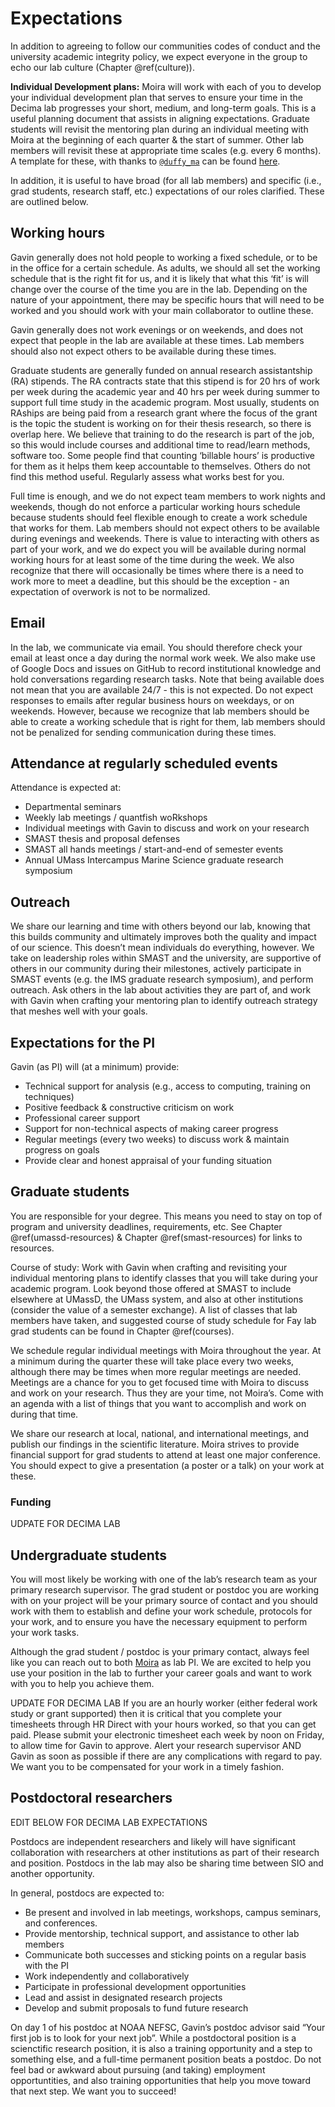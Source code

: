 # Expectations {#expectations}

In addition to agreeing to follow our communities codes of conduct and the university academic integrity policy, we expect everyone in the group to echo our lab culture (Chapter \@ref(culture)). 

__Individual Development plans:__  Moira will work with each of you to develop your individual development plan that serves to ensure your time in the Decima lab progresses your short, medium, and long-term goals. This is a useful planning document that assists in aligning expectations. Graduate students will revisit the mentoring plan during an individual meeting with Moira at the beginning of each quarter & the start of summer. Other lab members will revisit these at appropriate time scales (e.g. every 6 months).  
A template for these, with thanks to [`@duffy_ma`](https://twitter.com/duffy_ma) can be found [here](https://docs.google.com/document/d/1ie3nc6iqW5cWit_MV8BUIVmREbvUZ8b0P9dR8CGgleQ/edit?usp=sharing). 

In addition, it is useful to have broad (for all lab members) and specific (i.e., grad students, research staff, etc.) expectations of our roles clarified. These are outlined below.  

## Working hours

Gavin generally does not hold people to working a fixed schedule, or to be in the office for a certain schedule. As adults, we should all set the working schedule that is the right fit for us, and it is likely that what this 'fit' is will change over the course of the time you are in the lab. Depending on the nature of your appointment, there may be specific hours that will need to be worked and you should work with your main collaborator to outline these.  

Gavin generally does not work evenings or on weekends, and does not expect that people in the lab are available at these times. Lab members should also not expect others to be available during these times.   

Graduate students are generally funded on annual research assistantship (RA) stipends. The RA contracts state that this stipend is for 20 hrs of work per week during the academic year and 40 hrs per week during summer to support full time study in the academic program. Most usually, students on RAships are being paid from a research grant where the focus of the grant is the topic the student is working on for their thesis research, so there is overlap here. We believe that training to do the research is part of the job, so this would include courses and additional time to read/learn methods, software too. Some people find that counting 'billable hours' is productive for them as it helps them keep accountable to themselves. Others do not find this method useful. Regularly assess what works best for you.  

Full time is enough, and we do not expect team members to work nights and weekends, though do not enforce a particular working hours schedule because students should feel flexible enough to create a work schedule that works for them. Lab members should not expect others to be available during evenings and weekends. There is value to interacting with others as part of your work, and we do expect you will be available during normal working hours for at least some of the time during the week. We also recognize that there will occasionally be times where there is a need to work more to meet a deadline, but this should be the exception - an expectation of overwork is not to be normalized.  


## Email

In the lab, we communicate via email. You should therefore check your email at least once a day during the normal work week. We also make use of Google Docs and issues on GitHub to record institutional knowledge and hold conversations regarding research tasks. Note that being available does not mean that you are available 24/7 - this is not expected. Do not expect responses to emails after regular business hours on weekdays, or on weekends. However, because we recognize that lab members should be able to create a working schedule that is right for them, lab members should not be penalized for sending communication during these times.   


## Attendance at regularly scheduled events

Attendance is expected at:

* Departmental seminars  
* Weekly lab meetings / quantfish woRkshops  
* Individual meetings with Gavin to discuss and work on your research  
* SMAST thesis and proposal defenses  
* SMAST all hands meetings / start-and-end of semester events  
* Annual UMass Intercampus Marine Science graduate research symposium


## Outreach

We share our learning and time with others beyond our lab, knowing that this builds community and ultimately improves both the quality and impact of our science. This doesn’t mean individuals do everything, however. We take on leadership roles within SMAST and the university, are supportive of others in our community during their milestones, actively participate in SMAST events (e.g. the IMS graduate research symposium), and perform outreach. Ask others in the lab about activities they are part of, and work with Gavin when crafting your mentoring plan to identify outreach strategy that meshes well with your goals.  


## Expectations for the PI

Gavin (as PI) will (at a minimum) provide:  

* Technical support for analysis (e.g., access to computing, training on techniques)  
* Positive feedback & constructive criticism on work  
* Professional career support  
* Support for non-technical aspects of making career progress  
* Regular meetings (every two weeks) to discuss work & maintain progress on goals  
* Provide clear and honest appraisal of your funding situation  


##  Graduate students

You are responsible for your degree. This means you need to stay on top of program and university deadlines, requirements, etc. See Chapter \@ref(umassd-resources) & Chapter \@ref(smast-resources) for links to resources.   

Course of study: Work with Gavin when crafting and revisiting your individual mentoring plans to identify classes that you will take during your academic program. Look beyond those offered at SMAST to include elsewhere at UMassD, the UMass system, and also at other institutions (consider the value of a semester exchange). A list of classes that lab members have taken, and suggested course of study schedule for Fay lab grad students can be found in Chapter \@ref(courses).  

We schedule regular individual meetings with Moira throughout the year. At a minimum during the quarter these will take place every two weeks, although there may be times when more regular meetings are needed. Meetings are a chance for you to get focused time with Moira to discuss and work on your research. Thus they are your time, not Moira’s. Come with an agenda with a list of things that you want to accomplish and work on during that time.   

We share our research at local, national, and international meetings, and publish our findings in the scientific literature. Moira strives to provide financial support for grad students to attend at least one major conference. You should expect to give a presentation (a poster or a talk) on your work at these.  

### Funding {#exp-funding}

UDPATE FOR DECIMA LAB

## Undergraduate students

You will most likely be working with one of the lab’s research team as your primary research supervisor. The grad student or postdoc you are working with on your project will be your primary source of contact and you should work with them to establish and define your work schedule, protocols for your work, and to ensure you have the necessary equipment to perform your work tasks.  

Although the grad student / postdoc is your primary contact, always feel like you can reach out to both [Moira](mailto:mdecima@ucsd.edu) as lab PI. We are excited to help you use your position in the lab to further your career goals and want to work with you to help you achieve them.  

UPDATE FOR DECIMA LAB
If you are an hourly worker (either federal work study or grant supported) then it is critical that you complete your timesheets through HR Direct with your hours worked, so that you can get paid. Please submit your electronic timesheet each week by noon on Friday, to allow time for Gavin to approve. Alert your research supervisor AND Gavin as soon as possible if there are any complications with regard to pay. We want you to be compensated for your work in a timely fashion.  


## Postdoctoral researchers

EDIT BELOW FOR DECIMA LAB EXPECTATIONS

Postdocs are independent researchers and likely will have significant collaboration with researchers at other institutions as part of their research and position. Postdocs in the lab may also be sharing time between SIO and another opportunity.  

In general, postdocs are expected to:  

* Be present and involved in lab meetings, workshops, campus seminars, and conferences.  
* Provide mentorship, technical support, and assistance to other lab members  
* Communicate both successes and sticking points on a regular basis with the PI  
* Work independently and collaboratively  
* Participate in professional development opportunities  
* Lead and assist in designated research projects  
* Develop and submit proposals to fund future research  

On day 1 of his postdoc at NOAA NEFSC, Gavin's postdoc advisor said "Your first job is to look for your next job". While a postdoctoral position is a scienctific research position, it is also a training opportunity and a step to something else, and a full-time permanent position beats a postdoc. Do not feel bad or awkward about pursuing (and taking) employment opportuntities, and also training opportunities that help you move toward that next step. We want you to succeed!  

  
